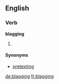 ==English==
{{wikipedia}}

===Verb===
'''blagging'''

# {{present participle of|blag|lang=en}}

====Synonyms====
* [[pretexting]]

[[de:blagging]]
[[fr:blagging]]